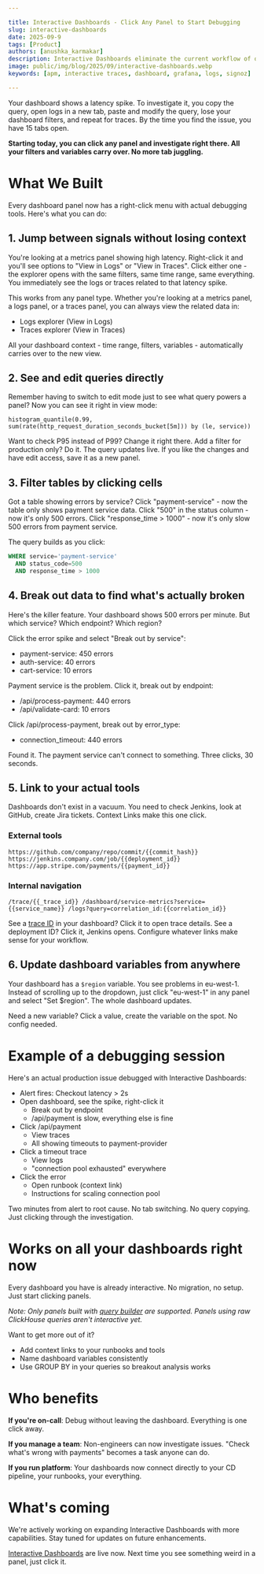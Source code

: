 ```yaml
---

title: Interactive Dashboards - Click Any Panel to Start Debugging
slug: interactive-dashboards
date: 2025-09-9
tags: [Product]
authors: [anushka_karmakar]
description: Interactive Dashboards eliminate the current workflow of opening new tabs and manually recreating queries every time you need to investigate a spike or anomaly. Click directly on any data point to drill down and explore.
image: public/img/blog/2025/09/interactive-dashboards.webp
keywords: [apm, interactive traces, dashboard, grafana, logs, signoz]

---
```


Your dashboard shows a latency spike. To investigate it, you copy the query, open logs in a new tab, paste and modify the query, lose your dashboard filters, and repeat for traces. By the time you find the issue, you have 15 tabs open.

**Starting today, you can click any panel and investigate right there. All your filters and variables carry over. No more tab juggling.**

<YouTube id="YQTQXq0F5Iw" mute={false} />

# What We Built

Every dashboard panel now has a right-click menu with actual debugging tools. Here's what you can do:

## 1. Jump between signals without losing context

You're looking at a metrics panel showing high latency. Right-click it and you'll see options to "View in Logs" or "View in Traces". Click either one - the explorer opens with the same filters, same time range, same everything. You immediately see the logs or traces related to that latency spike.

This works from any panel type. Whether you're looking at a metrics panel, a logs panel, or a traces panel, you can always view the related data in:

- Logs explorer (View in Logs)
- Traces explorer (View in Traces)

All your dashboard context - time range, filters, variables - automatically carries over to the new view.

## 2. See and edit queries directly

Remember having to switch to edit mode just to see what query powers a panel? Now you can see it right in view mode:

```
histogram_quantile(0.99, sum(rate(http_request_duration_seconds_bucket[5m])) by (le, service))
```

Want to check P95 instead of P99? Change it right there. Add a filter for production only? Do it. The query updates live. If you like the changes and have edit access, save it as a new panel.

## 3. Filter tables by clicking cells

Got a table showing errors by service? Click "payment-service" - now the table only shows payment service data. Click "500" in the status column - now it's only 500 errors. Click "response_time > 1000" - now it's only slow 500 errors from payment service.

The query builds as you click:

```sql
WHERE service='payment-service'
  AND status_code=500
  AND response_time > 1000
```

## 4. Break out data to find what's actually broken

Here's the killer feature. Your dashboard shows 500 errors per minute. But which service? Which endpoint? Which region?

Click the error spike and select "Break out by service":

- payment-service: 450 errors
- auth-service: 40 errors
- cart-service: 10 errors

Payment service is the problem. Click it, break out by endpoint:

- /api/process-payment: 440 errors
- /api/validate-card: 10 errors

Click /api/process-payment, break out by error_type:

- connection_timeout: 440 errors

Found it. The payment service can't connect to something. Three clicks, 30 seconds.

## 5. Link to your actual tools

Dashboards don't exist in a vacuum. You need to check Jenkins, look at GitHub, create Jira tickets. Context Links make this one click.

### External tools

`https://github.com/company/repo/commit/{{commit_hash}}
https://jenkins.company.com/job/{{deployment_id}}
https://app.stripe.com/payments/{{payment_id}}`

### Internal navigation

`/trace/{{_trace_id}}
/dashboard/service-metrics?service={{service_name}}
/logs?query=correlation_id:{{correlation_id}}`

See a [trace ID](https://signoz.io/comparisons/opentelemetry-trace-id-vs-span-id/) in your dashboard? Click it to open trace details. See a deployment ID? Click it, Jenkins opens. Configure whatever links make sense for your workflow.

## 6. Update dashboard variables from anywhere

Your dashboard has a `$region` variable. You see problems in eu-west-1. Instead of scrolling up to the dropdown, just click "eu-west-1" in any panel and select "Set $region". The whole dashboard updates.

Need a new variable? Click a value, create the variable on the spot. No config needed.

# Example of a debugging session

Here's an actual production issue debugged with Interactive Dashboards:

- Alert fires: Checkout latency > 2s
- Open dashboard, see the spike, right-click it
    - Break out by endpoint
    - /api/payment is slow, everything else is fine
- Click /api/payment
    - View traces
    - All showing timeouts to payment-provider
- Click a timeout trace
    - View logs
    - "connection pool exhausted" everywhere
- Click the error
    - Open runbook (context link)
    - Instructions for scaling connection pool

Two minutes from alert to root cause. No tab switching. No query copying. Just clicking through the investigation.

# Works on all your dashboards right now

Every dashboard you have is already interactive. No migration, no setup. Just start clicking panels.

*Note: Only panels built with [query builder](https://signoz.io/blog/query-builder-v5/) are supported. Panels using raw ClickHouse queries aren't interactive yet.*

Want to get more out of it?

- Add context links to your runbooks and tools
- Name dashboard variables consistently
- Use GROUP BY in your queries so breakout analysis works

# Who benefits

**If you're on-call**: Debug without leaving the dashboard. Everything is one click away.

**If you manage a team**: Non-engineers can now investigate issues. "Check what's wrong with payments" becomes a task anyone can do.

**If you run platform**: Your dashboards now connect directly to your CD pipeline, your runbooks, your everything.

# What's coming

We're actively working on expanding Interactive Dashboards with more capabilities. Stay tuned for updates on future enhancements.

[Interactive Dashboards](https://signoz.io/docs/dashboards/interactivity/) are live now. Next time you see something weird in a panel, just click it.